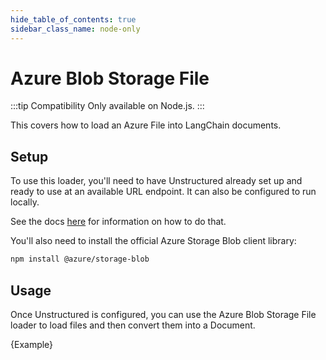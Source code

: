```yaml
---
hide_table_of_contents: true
sidebar_class_name: node-only
---
```


# Azure Blob Storage File

:::tip Compatibility
Only available on Node.js.
:::

This covers how to load an Azure File into LangChain documents.

## Setup

To use this loader, you'll need to have Unstructured already set up and ready to use at an available URL endpoint. It can also be configured to run locally.

See the docs [here](https://js.langchain.com/docs/modules/indexes/document_loaders/examples/file_loaders/unstructured) for information on how to do that.

You'll also need to install the official Azure Storage Blob client library:

```bash npm2yarn
npm install @azure/storage-blob
```

## Usage

Once Unstructured is configured, you can use the Azure Blob Storage File loader to load files and then convert them into a Document.


<CodeBlock language="typescript">{Example}</CodeBlock>
